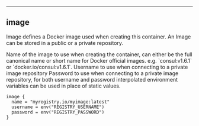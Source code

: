 
---

## image

Image defines a Docker image used when creating this container. An Image can be stored in a public or a private repository.

<Properties>
  <Property name="name" type="string" required="true" value="">
    Name of the image to use when creating the container, can either be the full canonical name or short name for Docker official images.
e.g. `consul:v1.6.1` or `docker.io/consul:v1.6.1`.
  </Property>
  <Property name="username" type="string" required="false" value="">
    Username to use when connecting to a private image repository
  </Property>
  <Property name="password" type="string" required="false" value="">
    Password to use when connecting to a private image repository, for both username and password interpolated environment variables can be used
in place of static values.

```hcl
image {
  name = "myregistry.io/myimage:latest"
  username = env("REGISTRY_USERNAME")
  password = env("REGISTRY_PASSWORD")
}
```
  </Property>
</Properties>